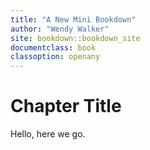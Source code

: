 ```yaml
---
title: "A New Mini Bookdown"
author: "Wendy Walker"
site: bookdown::bookdown_site
documentclass: book
classoption: openany
---
```


# Chapter Title

Hello, here we go.
